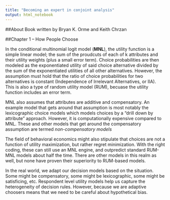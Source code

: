 ```yaml
---
title: "Becoming an expert in conjoint analysis"
output: html_notebook
---
```

##About
Book written by Bryan K. Orme and Keith Chrzan

##Chapter 1 -- How People Choose

In the conditional multinomial logit model (**MNL**), the utility function is a 
simple linear model; the sum of the proudcuts of each of k attributes and their 
utility weights (plus a small error term). Choice probabilities are then modeled 
as the exponentiated utility of said choice alternative divided by the sum of 
the exponentiated utilities of all other alternatives. However, the assumption 
must hold that the ratio of choice probabilities for two alternatives is 
constant (Independence of Irrelevant Alternatives, or IIA). This is also a type 
of random utility model (RUM), becuase the utility function includes an error 
term.

MNL also assumes that attributes are additive and compensatory. An example model 
that gets around that assumption is most notably the lexicographic choice 
models which models choices by a "drill down by attribute" approach. However, it
is computationally expensive compared to MNL. These and other models that get 
around the compensatory assumption are termed *non-compensatory models*

The field of behavioral economics might also stipulate that choices are not a 
function of utility maximization, but rather regret minimization. With the right
coding, these can still use an MNL engine, and outpredict standard RUM-MNL 
models about half the time.  There are other models in this realm as well, but
none have proven their superiority to RUM-based models.  

In the real world, we adapt our decision models based on the situation. Some 
might be compensatory, some might be lexicographic, some might be satisficing, 
etc. Respondent level utility models help us capture the heterogeneity of 
decision rules. However, because we are adaptive choosers means that we need to 
be careful about hypothetical bias.  


